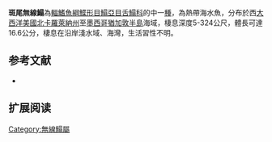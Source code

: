 {{Speciesbox
| name = 斑尾無線鰨
| image = Spottail tonguefish ( Symphurus urospilus ).jpg
| image_width = 250px
| image_caption = 
| status = NE
| status_system = IUCN3.1
| genus = Symphurus
| species = urospilus
| authority = [[Ginsburg|Ginsburg]], 1951
| synonyms = 
}}

'''斑尾無線鰨'''為[[輻鰭魚綱|輻鰭魚綱]][[鰈形目|鰈形目]][[鰨亞目|鰨亞目]][[舌鰨科|舌鰨科]]的中一[[種|種]]，為熱帶海水魚，分布於西[[大西洋|大西洋]][[美國|美國]][[北卡羅萊納州|北卡羅萊納州]]至[[墨西哥|墨西哥]][[猶加敦半島|猶加敦半島]]海域，棲息深度5-324公尺，體長可達16.6公分，棲息在沿岸淺水域、海灣，生活習性不明。
==参考文献==
*{{FishBase_species|genus=Symphurus |species=urospilus|year=2014|month=4}}

== 扩展阅读 ==
{{refbegin}}
{{wikispecies-inline|Symphurus urospilus|斑尾無線鰨}}
{{refend}}

{{Wikispecies|Symphurus urospilus}}
{{Taxonbar|from=Q2460672}}

[[Category:無線鰨屬|Category:無線鰨屬]]


{{魚類小作品}}
